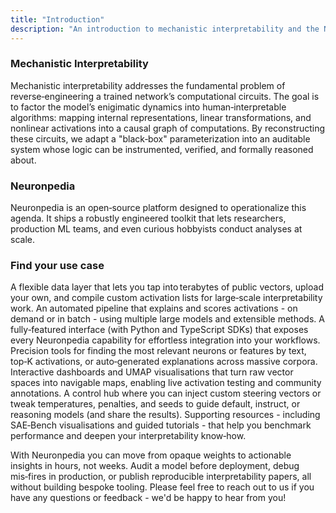 ```yaml
---
title: "Introduction"
description: "An introduction to mechanistic interpretability and the Neuronpedia platform."
---
```


### Mechanistic Interpretability

Mechanistic interpretability addresses the fundamental problem of reverse‑engineering a trained network’s computational circuits. The goal is to factor the model’s enigimatic dynamics into human‑interpretable algorithms: mapping internal representations, linear transformations, and nonlinear activations into a causal graph of computations. By reconstructing these circuits, we adapt a "black‑box" parameterization into an auditable system whose logic can be instrumented, verified, and formally reasoned about.

### Neuronpedia

Neuronpedia is an open‑source platform designed to operationalize this agenda. It ships a robustly engineered toolkit that lets researchers, production ML teams, and even curious hobbyists conduct analyses at scale. 

### Find your use case

<CardGroup cols={2}>
  <Card title="Data" icon="database">
    A flexible data layer that lets you tap into terabytes of public vectors, upload your own, and compile custom activation lists for large‑scale interpretability work.
  </Card>
  <Card title="Auto-Interp" icon="brain">
    An automated pipeline that explains and scores activations - on demand or in batch - using multiple large models and extensible methods.
  </Card>
  <Card title="API" icon="gear">
    A fully‑featured interface (with Python and TypeScript SDKs) that exposes every Neuronpedia capability for effortless integration into your workflows.
  </Card>
  <Card title="Search + Filter" icon="filter">
    Precision tools for finding the most relevant neurons or features by text, top‑K activations, or auto‑generated explanations across massive corpora.
  </Card>
  <Card title="Browse + Explore" icon="binoculars">
    Interactive dashboards and UMAP visualisations that turn raw vector spaces into navigable maps, enabling live activation testing and community annotations.
  </Card>
  <Card title="Steer Models" icon="sparkles">
    A control hub where you can inject custom steering vectors or tweak temperatures, penalties, and seeds to guide default, instruct, or reasoning models (and share the results).
  </Card>
  <Card title="Miscellaneous" icon="sparkles">
    Supporting resources - including SAE‑Bench visualisations and guided tutorials - that help you benchmark performance and deepen your interpretability know‑how.
  </Card>
</CardGroup>

With Neuronpedia you can move from opaque weights to actionable insights in hours, not weeks. Audit a model before deployment, debug mis‑fires in production, or publish reproducible interpretability papers, all without building bespoke tooling. Please feel free to reach out to us if you have any questions or feedback - we'd be happy to hear from you\!
